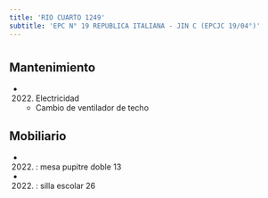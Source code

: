 ```yaml
---
title: 'RIO CUARTO 1249'
subtitle: 'EPC N° 19 REPUBLICA ITALIANA - JIN C (EPCJC 19/04°)'
---
```


#


## Mantenimiento

*  (2022) Electricidad 
    + Cambio de ventilador de techo


## Mobiliario

*  (2022) : mesa pupitre doble 13 

*  (2022) : silla escolar 26 






